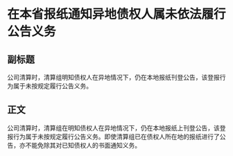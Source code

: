 # 在本省报纸通知异地债权人属未依法履行公告义务
## 副标题
公司清算时，清算组明知债权人在异地情况下，仍在本地报纸刊登公告，该登报行为属于未按规定履行公告义务。
## 正文
公司清算时，清算组在明知债权人在异地情况下，仍在本地报纸上刊登公告，该登报行为属于未按规定履行公告义务。即使清算组已在债权人所在地的报纸进行了公告，亦不能免除其对已知债权人的书面通知义务。